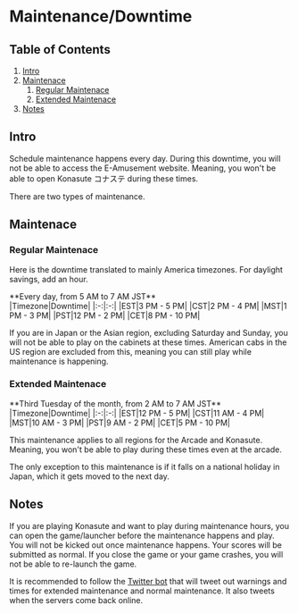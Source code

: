 # Maintenance/Downtime
## Table of Contents
1. [Intro](/compendium/downtime#intro)
2. [Maintenace](/compendium/downtime#maintenace)
    1. [Regular Maintenace](/compendium/downtime#regular-maintenace)
    2. [Extended Maintenace](/compendium/downtime#extended-maintenace)
3. [Notes](/compendium/downtime#notes)

## Intro
Schedule maintenance happens every day. During this downtime, you will not be able to access the E-Amusement website. Meaning, you won't be able to open Konasute コナステ during these times.

There are two types of maintenance.

## Maintenace
### Regular Maintenace
Here is the downtime translated to mainly America timezones. For daylight savings, add an hour.
<div className="text-center mt-2">
**Every day, from 5 AM to 7 AM JST**
</div>
<div className="flex items-center justify-center mt-2">
 |Timezone|Downtime|
 |:-:|:-:|
 |EST|3 PM - 5 PM|
 |CST|2 PM - 4 PM|
 |MST|1 PM - 3 PM|
 |PST|12 PM - 2 PM|
 |CET|8 PM - 10 PM|
</div>

If you are in Japan or the Asian region, excluding Saturday and Sunday, you
will not be able to play on the cabinets at these times. American cabs in the US
region are excluded from this, meaning you can still play while maintenance is
happening.

### Extended Maintenace
<div className="text-center mt-2">
**Third Tuesday of the month, from 2 AM to 7 AM JST**
</div>
<div className="flex items-center justify-center mt-2">
 |Timezone|Downtime|
 |:-:|:-:|
 |EST|12 PM - 5 PM|
 |CST|11 AM - 4 PM|
 |MST|10 AM - 3 PM|
 |PST|9 AM - 2 PM|
 |CET|5 PM - 10 PM|
</div>

This maintenance applies to all regions for the Arcade and Konasute. Meaning, you
won't be able to play during these times even at the arcade.

The only exception to this maintenance is if it falls on a national holiday in
Japan, which it gets moved to the next day. 

## Notes
If you are playing Konasute and want to play during maintenance hours, you can
open the game/launcher before the maintenance happens and play. You will not be
kicked out once maintenance happens. Your scores will be submitted as normal. If you
close the game or your game crashes, you will not be able to re-launch the game.

It is recommended to follow the [Twitter bot](https://x.com/eamuse_schedule) that
will tweet out warnings and times for extended maintenance and normal maintenance.
It also tweets when the servers come back online.